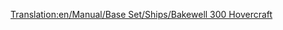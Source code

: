 [[Translation:en/Manual/Base Set/Ships/Bakewell 300 Hovercraft]]

{{fr/Manual/Base Set/Ships/Bateau|Nom=Aéroglisseur Bakewell 300
|Image=[[File:en/Manual/Base Set/Ships/Hovercraft.png|Bakewell 300 Hovercraft]]
|Coût=28 934£ (57 868$)
|Vitesse=112 km/h (70 mph)
|Entretien=3 117£ (6 234$)
|Conception=1968
|Vie=25
|Capacité=100 passagers
|Description=L'aéroglisseur Bakewell 300 est un ferry aéroglisseur à grande vitesse conçu pour relier des ports à grande distance. Sa haute vitesse lui donne un avantage sur ses confrères maritimes. Note: Cet "aéroglisseur" est un hydroglisseur, et ne peut aller sur la terre.
|Réalité=Fictif, mais Bakewell faisait partie de l'équipe d'Assurance Qualité de Transport Tycoon Deluxe. http://en.wikipedia.org/wiki/Mountbatten_class_hovercraft (en anglais)
}}